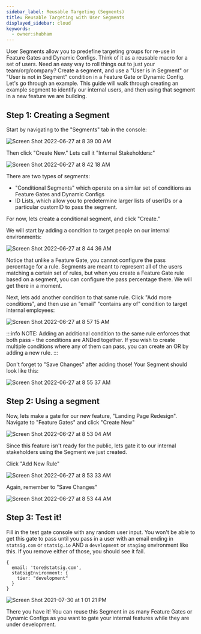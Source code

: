 ```yaml
---
sidebar_label: Reusable Targeting (Segments)
title: Reusable Targeting with User Segments
displayed_sidebar: cloud
keywords:
  - owner:shubham
---
```


User Segments allow you to predefine targeting groups for re-use in Feature Gates and Dynamic Configs. Think of it as a reusable macro for a set of users.
Need an easy way to roll things out to just your team/org/company? Create a segment, and use a "User is in Segment" or "User is not in Segment" condition
in a Feature Gate or Dynamic Config. Let's go through an example. This guide will walk through creating an example segment to identify our internal users, and then using that segment in a new feature we are building.

## Step 1: Creating a Segment

Start by navigating to the "Segments" tab in the console:

![Screen Shot 2022-06-27 at 8 39 00 AM](https://user-images.githubusercontent.com/74584483/175979144-57bbb812-5ea0-429b-b57f-1634b16c5e32.png)

Then click "Create New." Lets call it "Internal Stakeholders:"

![Screen Shot 2022-06-27 at 8 42 18 AM](https://user-images.githubusercontent.com/74584483/175979762-f19a7a10-87ae-47c2-bddd-eaef26137385.png)

There are two types of segments:
- "Conditional Segments" which operate on a similar set of conditions as Feature Gates and Dynamic Configs
- ID Lists, which allow you to predetermine larger lists of userIDs or a particular customID to pass the segment.

For now, lets create a conditional segment, and click "Create."

We will start by adding a condition to target people on our internal environments:

![Screen Shot 2022-06-27 at 8 44 36 AM](https://user-images.githubusercontent.com/74584483/175980491-beb329d2-2bbe-4e39-b493-0f59cdb9a66d.png)

Notice that unlike a Feature Gate, you cannot configure the pass percentage for a rule.  Segments are meant to represent all of the users matching a certain set of rules, but when you create a Feature Gate rule based on a segment, you can configure the pass percentage there.  We will get there in a moment.

Next, lets add another condition to that same rule. Click "Add more conditions", and then use an "email" "contains any of" condition to target internal employees:

![Screen Shot 2022-06-27 at 8 57 15 AM](https://user-images.githubusercontent.com/74584483/175982618-13336e7f-9e72-4c73-9e58-81f86a7fa6a9.png)

:::info
NOTE: Adding an additional condition to the same rule enforces that both pass - the conditions are ANDed together.  If you wish to create multiple conditions where any of them can pass, you can create an OR by adding a new rule.
:::

Don't forget to "Save Changes" after adding those! Your Segment should look like this:

![Screen Shot 2022-06-27 at 8 55 37 AM](https://user-images.githubusercontent.com/74584483/175982596-1ed7ea2f-40b5-4773-be7f-4765e889c3d0.png)

## Step 2: Using a segment

Now, lets make a gate for our new feature, "Landing Page Redesign". Navigate to "Feature Gates" and click "Create New"

![Screen Shot 2022-06-27 at 8 53 04 AM](https://user-images.githubusercontent.com/74584483/175983618-973a9f36-e1c0-4fd6-9b4a-b97fe658156f.png)

Since this feature isn't ready for the public, lets gate it to our internal stakeholders using the Segment we just created.

Click "Add New Rule"

![Screen Shot 2022-06-27 at 8 53 33 AM](https://user-images.githubusercontent.com/74584483/175983743-cfe46147-2934-4393-b4aa-3335e55c3502.png)

Again, remember to "Save Changes"

![Screen Shot 2022-06-27 at 8 53 44 AM](https://user-images.githubusercontent.com/74584483/175983838-e40b4284-af26-4e40-83fc-f2350d9d6fb1.png)

## Step 3: Test it!

Fill in the test gate console with any random user input. You won't be able to get this gate to pass until you pass in a user with an email ending
in `statsig.com` or `statsig.io` AND a `development` or `staging` environment like this. If you remove either of those, you should see it fail.

```
{
  email: 'tore@statsig.com',
  statsigEnvironment: {
    tier: "development"
  }
}
```

![Screen Shot 2021-07-30 at 1 01 21 PM](https://user-images.githubusercontent.com/74584483/127705951-6813bb6e-0ae7-44a2-8db3-421e11e54c5c.png)

There you have it! You can reuse this Segment in as many Feature Gates or Dynamic Configs as you want to gate your internal features while they are under development.
